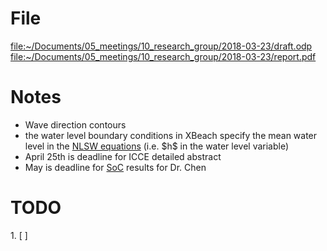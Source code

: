 = File = 
[[file:~/Documents/05_meetings/10_research_group/2018-03-23/draft.odp]]
[[file:~/Documents/05_meetings/10_research_group/2018-03-23/report.pdf]]

= Notes =
* Wave direction contours
* the water level boundary conditions in XBeach specify the mean water level in the [[NLSW|NLSW equations]] (i.e. $h$ in the water level variable)
* April 25th is deadline for ICCE detailed abstract
* May is deadline for [[SoC]] results for Dr. Chen

= TODO =
1. [ ] 
